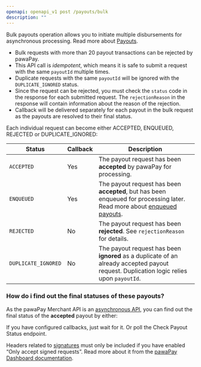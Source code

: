 ```yaml
---
openapi: openapi_v1 post /payouts/bulk
description: ""
---
```


Bulk payouts operation allows you to initiate multiple disbursements for asynchronous processing. Read more about [Payouts](/payouts).

* Bulk requests with more than 20 payout transactions can be rejected by pawaPay. 
* This API call is <em>idempotent</em>, which means it is safe to submit a request with the same `payoutId` multiple times. 
* Duplicate requests with the same `payoutId` will be ignored with the `DUPLICATE_IGNORED` status.
* Since the request can be rejected, you must check the `status` code in the response for each submitted request. The `rejectionReason` in the response will contain information about the reason of the rejection.
* Callback will be delivered separately for each payout in the bulk request as the payouts are resolved to their final status.

Each individual request can become either ACCEPTED, ENQUEUED, REJECTED or DUPLICATE_IGNORED:

Status | <Tooltip tip="Will a callback be delivered after receiving this status on initiation?">Callback</Tooltip> | Description
-------|----------|------------
`ACCEPTED` | Yes | The payout request has been **accepted** by pawaPay for processing.
`ENQUEUED` | Yes | The payout request has been **accepted**, but has been enqueued for processing later. Read more about [enqueued payouts](/payouts#enqueued-payouts).
`REJECTED` | No | The payout request has been **rejected**. See `rejectionReason` for details. 
`DUPLICATE_IGNORED` | No | The payout request has been **ignored** as a duplicate of an already accepted payout request. Duplication logic relies upon `payoutId`.

### How do i find out the final statuses of these payouts?

As the pawaPay Merchant API is an [asynchronous API](/implementation#asynchronous-api), you can find out the final status of the **accepted** payout by either:

<CardGroup cols={2}>
    <Card title="Waiting for a callback" icon="webhook" href="/v1/api-reference/payouts/payout-callback" horizontal="true">
        If you have configured callbacks, just wait for it.
    </Card>
    <Card title="Checking the status" icon="code-compare" href="/v1/api-reference/payouts/check-payout-status" horizontal="true">
        Or poll the Check Payout Status endpoint.
    </Card>
</CardGroup>

<Info>Headers related to [signatures](/using_the_api#signatures) must only be included if you have enabled “Only accept signed requests”. Read more about it from the [pawaPay Dashboard documentation](/dashboard/other/system_conf/api_tokens#signed-requests).</Info>